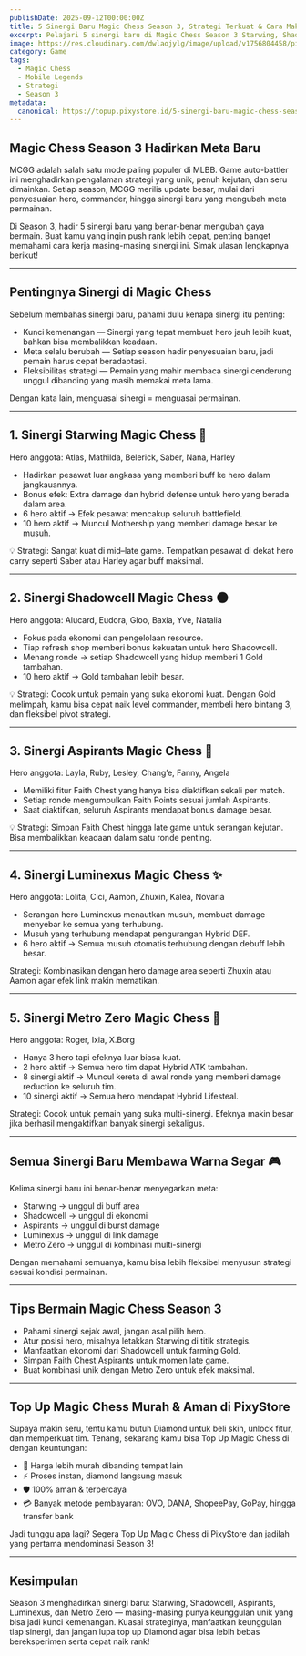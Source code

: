 ```yaml
---
publishDate: 2025-09-12T00:00:00Z
title: 5 Sinergi Baru Magic Chess Season 3, Strategi Terkuat & Cara Maksimalkan Permainan
excerpt: Pelajari 5 sinergi baru di Magic Chess Season 3 Starwing, Shadowcell, Aspirants, Luminexus, dan Metro Zero. Simak strategi, keunggulan, dan tips agar cepat naik rank!
image: https://res.cloudinary.com/dwlaojylg/image/upload/v1756804458/pixy_Mobile_Legends_WDP_Top_Up_Diamonds_Terjamin_Lebih_Murah_Diamonds_instan_buat_push_rank_makin_gampang_banner_artikel_jtobom.png
category: Game
tags:
  - Magic Chess
  - Mobile Legends
  - Strategi
  - Season 3
metadata:
  canonical: https://topup.pixystore.id/5-sinergi-baru-magic-chess-season-3
---
```


## Magic Chess Season 3 Hadirkan Meta Baru

MCGG adalah salah satu mode paling populer di MLBB. Game auto-battler ini menghadirkan pengalaman strategi yang unik, penuh kejutan, dan seru dimainkan. Setiap season, MCGG merilis update besar, mulai dari penyesuaian hero, commander, hingga sinergi baru yang mengubah meta permainan.

Di Season 3, hadir 5 sinergi baru yang benar-benar mengubah gaya bermain. Buat kamu yang ingin push rank lebih cepat, penting banget memahami cara kerja masing-masing sinergi ini. Simak ulasan lengkapnya berikut!

---

## Pentingnya Sinergi di Magic Chess

Sebelum membahas sinergi baru, pahami dulu kenapa sinergi itu penting:

- Kunci kemenangan — Sinergi yang tepat membuat hero jauh lebih kuat, bahkan bisa membalikkan keadaan.
- Meta selalu berubah — Setiap season hadir penyesuaian baru, jadi pemain harus cepat beradaptasi.
- Fleksibilitas strategi — Pemain yang mahir membaca sinergi cenderung unggul dibanding yang masih memakai meta lama.

Dengan kata lain, menguasai sinergi = menguasai permainan.

---

## 1. Sinergi Starwing Magic Chess 🚀

Hero anggota: Atlas, Mathilda, Belerick, Saber, Nana, Harley

- Hadirkan pesawat luar angkasa yang memberi buff ke hero dalam jangkauannya.
- Bonus efek: Extra damage dan hybrid defense untuk hero yang berada dalam area.
- 6 hero aktif → Efek pesawat mencakup seluruh battlefield.
- 10 hero aktif → Muncul Mothership yang memberi damage besar ke musuh.

💡 Strategi: Sangat kuat di mid–late game. Tempatkan pesawat di dekat hero carry seperti Saber atau Harley agar buff maksimal.

---

## 2. Sinergi Shadowcell Magic Chess 🌑

Hero anggota: Alucard, Eudora, Gloo, Baxia, Yve, Natalia

- Fokus pada ekonomi dan pengelolaan resource.
- Tiap refresh shop memberi bonus kekuatan untuk hero Shadowcell.
- Menang ronde → setiap Shadowcell yang hidup memberi 1 Gold tambahan.
- 10 hero aktif → Gold tambahan lebih besar.

💡 Strategi: Cocok untuk pemain yang suka ekonomi kuat. Dengan Gold melimpah, kamu bisa cepat naik level commander, membeli hero bintang 3, dan fleksibel pivot strategi.

---

## 3. Sinergi Aspirants Magic Chess 🌟

Hero anggota: Layla, Ruby, Lesley, Chang’e, Fanny, Angela

- Memiliki fitur Faith Chest yang hanya bisa diaktifkan sekali per match.
- Setiap ronde mengumpulkan Faith Points sesuai jumlah Aspirants.
- Saat diaktifkan, seluruh Aspirants mendapat bonus damage besar.

💡 Strategi: Simpan Faith Chest hingga late game untuk serangan kejutan. Bisa membalikkan keadaan dalam satu ronde penting.

---

## 4. Sinergi Luminexus Magic Chess ✨

Hero anggota: Lolita, Cici, Aamon, Zhuxin, Kalea, Novaria

- Serangan hero Luminexus menautkan musuh, membuat damage menyebar ke semua yang terhubung.
- Musuh yang terhubung mendapat pengurangan Hybrid DEF.
- 6 hero aktif → Semua musuh otomatis terhubung dengan debuff lebih besar.

Strategi: Kombinasikan dengan hero damage area seperti Zhuxin atau Aamon agar efek link makin mematikan.

---

## 5. Sinergi Metro Zero Magic Chess 🚂

Hero anggota: Roger, Ixia, X.Borg

- Hanya 3 hero tapi efeknya luar biasa kuat.
- 2 hero aktif → Semua hero tim dapat Hybrid ATK tambahan.
- 8 sinergi aktif → Muncul kereta di awal ronde yang memberi damage reduction ke seluruh tim.
- 10 sinergi aktif → Semua hero mendapat Hybrid Lifesteal.

Strategi: Cocok untuk pemain yang suka multi-sinergi. Efeknya makin besar jika berhasil mengaktifkan banyak sinergi sekaligus.

---

## Semua Sinergi Baru Membawa Warna Segar 🎮

Kelima sinergi baru ini benar-benar menyegarkan meta:

- Starwing → unggul di buff area  
- Shadowcell → unggul di ekonomi  
- Aspirants → unggul di burst damage  
- Luminexus → unggul di link damage  
- Metro Zero → unggul di kombinasi multi-sinergi  

Dengan memahami semuanya, kamu bisa lebih fleksibel menyusun strategi sesuai kondisi permainan.

---

## Tips Bermain Magic Chess Season 3

- Pahami sinergi sejak awal, jangan asal pilih hero.  
- Atur posisi hero, misalnya letakkan Starwing di titik strategis.  
- Manfaatkan ekonomi dari Shadowcell untuk farming Gold.  
- Simpan Faith Chest Aspirants untuk momen late game.  
- Buat kombinasi unik dengan Metro Zero untuk efek maksimal.  

---

## Top Up Magic Chess Murah & Aman di PixyStore

Supaya makin seru, tentu kamu butuh Diamond untuk beli skin, unlock fitur, dan memperkuat tim. Tenang, sekarang kamu bisa Top Up Magic Chess di dengan keuntungan:

- 💸 Harga lebih murah dibanding tempat lain  
- ⚡ Proses instan, diamond langsung masuk  
- 🛡️ 100% aman & terpercaya  
- 💳 Banyak metode pembayaran: OVO, DANA, ShopeePay, GoPay, hingga transfer bank  

Jadi tunggu apa lagi? Segera Top Up Magic Chess di PixyStore dan jadilah yang pertama mendominasi Season 3!

---

## Kesimpulan

Season 3 menghadirkan sinergi baru: Starwing, Shadowcell, Aspirants, Luminexus, dan Metro Zero — masing-masing punya keunggulan unik yang bisa jadi kunci kemenangan. Kuasai strateginya, manfaatkan keunggulan tiap sinergi, dan jangan lupa top up Diamond agar bisa lebih bebas bereksperimen serta cepat naik rank!
